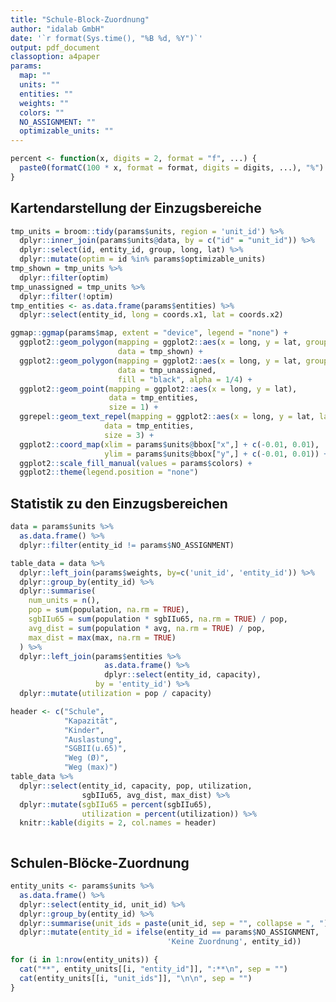 ```yaml
---
title: "Schule-Block-Zuordnung"
author: "idalab GmbH"
date: '`r format(Sys.time(), "%B %d, %Y")`'
output: pdf_document
classoption: a4paper
params:
  map: ""
  units: ""
  entities: ""
  weights: ""
  colors: ""
  NO_ASSIGNMENT: ""
  optimizable_units: ""
---
```


```r
percent <- function(x, digits = 2, format = "f", ...) {
  paste0(formatC(100 * x, format = format, digits = digits, ...), "%")
}
```

## Kartendarstellung der Einzugsbereiche

```r
tmp_units = broom::tidy(params$units, region = 'unit_id') %>%
  dplyr::inner_join(params$units@data, by = c("id" = "unit_id")) %>%
  dplyr::select(id, entity_id, group, long, lat) %>%
  dplyr::mutate(optim = id %in% params$optimizable_units)
tmp_shown = tmp_units %>%
  dplyr::filter(optim)
tmp_unassigned = tmp_units %>%
  dplyr::filter(!optim)
tmp_entities <- as.data.frame(params$entities) %>%
  dplyr::select(entity_id, long = coords.x1, lat = coords.x2)

ggmap::ggmap(params$map, extent = "device", legend = "none") +
  ggplot2::geom_polygon(mapping = ggplot2::aes(x = long, y = lat, group = group, fill = entity_id),
                        data = tmp_shown) +
  ggplot2::geom_polygon(mapping = ggplot2::aes(x = long, y = lat, group = group),
                        data = tmp_unassigned,
                        fill = "black", alpha = 1/4) +
  ggplot2::geom_point(mapping = ggplot2::aes(x = long, y = lat),
                      data = tmp_entities,
                      size = 1) +
  ggrepel::geom_text_repel(mapping = ggplot2::aes(x = long, y = lat, label = entity_id),
                     data = tmp_entities,
                     size = 3) +
  ggplot2::coord_map(xlim = params$units@bbox["x",] + c(-0.01, 0.01),
                     ylim = params$units@bbox["y",] + c(-0.01, 0.01)) +
  ggplot2::scale_fill_manual(values = params$colors) +
  ggplot2::theme(legend.position = "none")
```

## Statistik zu den Einzugsbereichen

```r
data = params$units %>%
  as.data.frame() %>%
  dplyr::filter(entity_id != params$NO_ASSIGNMENT)

table_data = data %>%
  dplyr::left_join(params$weights, by=c('unit_id', 'entity_id')) %>%
  dplyr::group_by(entity_id) %>%
  dplyr::summarise(
    num_units = n(),
    pop = sum(population, na.rm = TRUE),
    sgbIIu65 = sum(population * sgbIIu65, na.rm = TRUE) / pop,
    avg_dist = sum(population * avg, na.rm = TRUE) / pop,
    max_dist = max(max, na.rm = TRUE)
  ) %>%
  dplyr::left_join(params$entities %>%
                     as.data.frame() %>%
                     dplyr::select(entity_id, capacity),
                   by = 'entity_id') %>%
  dplyr::mutate(utilization = pop / capacity)
```

```r
header <- c("Schule",
            "Kapazität",
            "Kinder",
            "Auslastung",
            "SGBII(u.65)",
            "Weg (Ø)",
            "Weg (max)")
table_data %>%
  dplyr::select(entity_id, capacity, pop, utilization,
                sgbIIu65, avg_dist, max_dist) %>%
  dplyr::mutate(sgbIIu65 = percent(sgbIIu65),
                utilization = percent(utilization)) %>%
  knitr::kable(digits = 2, col.names = header)
```

```r
```

## Schulen-Blöcke-Zuordnung

```r
entity_units <- params$units %>%
  as.data.frame() %>%
  dplyr::select(entity_id, unit_id) %>%
  dplyr::group_by(entity_id) %>%
  dplyr::summarise(unit_ids = paste(unit_id, sep = "", collapse = ", ")) %>%
  dplyr::mutate(entity_id = ifelse(entity_id == params$NO_ASSIGNMENT,
                                   'Keine Zuordnung', entity_id))

for (i in 1:nrow(entity_units)) {
  cat("**", entity_units[[i, "entity_id"]], ":**\n", sep = "")
  cat(entity_units[[i, "unit_ids"]], "\n\n", sep = "")
}
```
